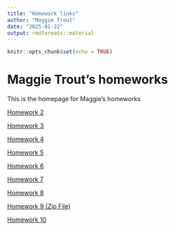 ```yaml
---
title: "Homework links"
author: "Maggie Trout"
date: "2025-01-22"
output: rmdformats::material
---
```


```r
knitr::opts_chunk$set(echo = TRUE)
```

# Maggie Trout's homeworks

This is the homepage for Maggie's homeworks

[Homework 2](homework_2.html)

[Homework 3](HW3.html)

[Homework 4](HW4.html)

[Homework 5](HW5.html)

[Homework 6](HW6.html)

[Homework 7](HW7.html)

[Homework 8](HW8.html)

[Homework 9 (Zip File)](HW_10_MAT.zip)

[Homework 10](HW10.html)

